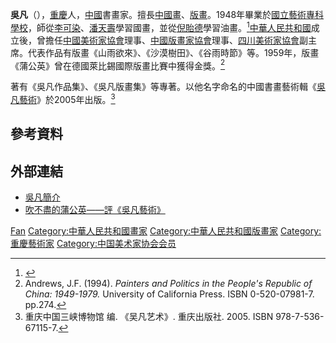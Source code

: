 {{Otheruses|other=名为吴凡的其他人物|吴凡}}
'''吳凡'''（{{bd|1923年|12月}}），[[重慶|重慶]]人，[[中國|中國]]書畫家。擅長[[中國畫|中國畫]]、[[版畫|版畫]]。1948年畢業於[[國立藝術專科學校|國立藝術專科學校]]，師從[[李可染|李可染]]、[[潘天壽|潘天壽]]學習國畫，並從[[倪貽德|倪貽德]]學習油畫。<ref name="Artists">{{cite book | title=Modern Chinese Artists | author=Sullivan, Michael | year=2006 | publisher=University of California Press | pages=175 | isbn=978-0-520-24449-8}}</ref>[[中華人民共和國|中華人民共和國]]成立後，曾擔任[[中國美術家協會|中國美術家協會]]理事、[[中國版畫家協會|中國版畫家協會]]理事、[[四川美術家協會|四川美術家協會]]副主席。代表作品有版畫《山雨欲來》、《沙漠樹田》、《谷雨時節》等。1959年，版畫《蒲公英》曾在德國萊比錫國際版畫比賽中獲得金獎。<ref>Andrews, J.F. (1994). ''Painters and Politics in the People's Republic of China: 1949-1979.'' University of California Press. ISBN 0-520-07981-7. pp.274.</ref>

著有《吳凡作品集》、《吳凡版畫集》等專著。以他名字命名的中國書畫藝術輯《[[吳凡藝術|吳凡藝術]]》於2005年出版。<ref>重庆中国三峡博物馆 编. 《吴凡艺术》. 重庆出版社. 2005. ISBN 978-7-536-67115-7.</ref>

== 參考資料 ==
{{reflist}}

== 外部連結 ==
* [https://web.archive.org/web/20140705053726/http://1156.a.artokok.com/ 吳凡簡介]
* [http://art.people.com.cn/GB/41374/41377/3709962.html 吹不盡的蒲公英——評《吳凡藝術》]{{Wayback|url=http://art.people.com.cn/GB/41374/41377/3709962.html |date=20160304202051 }}

{{中国美术家协会第二届理事会}}
{{中国美术家协会第三届理事会}}
{{中国美术家协会第四届理事会}}

{{Authority control}}
{{DEFAULTSORT:Wu吴}}
[[Category:吴姓|Fan]]
[[Category:中華人民共和國畫家|Category:中華人民共和國畫家]]
[[Category:中華人民共和國版畫家|Category:中華人民共和國版畫家]]
[[Category:重慶藝術家|Category:重慶藝術家]]
[[Category:中国美术家协会会员|Category:中国美术家协会会员]]